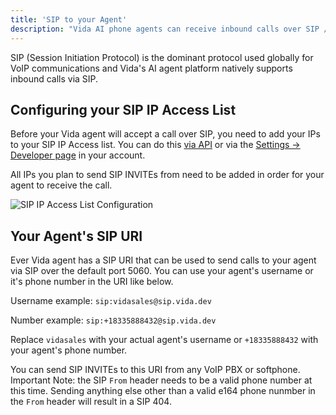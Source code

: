 ```yaml
---
title: 'SIP to your Agent'
description: "Vida AI phone agents can receive inbound calls over SIP / VoIP."
---
```


SIP (Session Initiation Protocol) is the dominant protocol used globally for VoIP communications and Vida's AI agent platform natively supports inbound calls via SIP.

## Configuring your SIP IP Access List

Before your Vida agent will accept a call over SIP, you need to add your IPs to your SIP IP Access list. You can do this [via API](/api-reference/sip/list-sip-ip-whitelist) or via the [Settings -> Developer page](https://vida.io/inbox?settings=true&tab=api) in your account.

All IPs you plan to send SIP INVITEs from need to be added in order for your agent to receive the call.

![SIP IP Access List Configuration](https://vidapublic.s3.us-east-2.amazonaws.com/vida-sip-access-list.png "This is an image of the SIP IP Access list configuration page in settings.")

## Your Agent's SIP URI

Ever Vida agent has a SIP URI that can be used to send calls to your agent via SIP over the default port 5060. You can use your agent's username or it's phone number in the URI like below.

Username example: `sip:vidasales@sip.vida.dev`

Number example: `sip:+18335888432@sip.vida.dev`

Replace `vidasales` with your actual agent's username or `+18335888432` with your agent's phone number.

You can send SIP INVITEs to this URI from any VoIP PBX or softphone. Important Note: the SIP `From` header needs to be a valid phone number at this time. Sending anything else other than a valid e164 phone nunmber in the `From` header will result in a SIP 404.